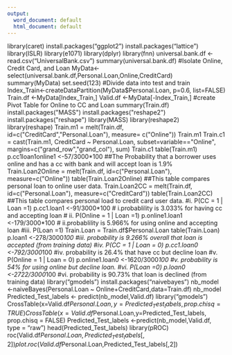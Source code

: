 ---
output:
  word_document: default
  html_document: default
---
library(caret)
install.packages("ggplot2")
install.packages("lattice")
library(ISLR)
library(e1071)
library(dplyr)
library(fnn)
universal.bank.df <-read.csv("UniversalBank.csv")
summary(universal.bank.df)
#Isolate Online, Credit Card, and Loan
MyData<-select(universal.bank.df,Personal.Loan,Online,CreditCard)
summary(MyData)
set.seed(123)
#Divide data into test and train
Index_Train<-createDataPartition(MyData$Personal.Loan, p=0.6, list=FALSE)
Train.df <-MyData[Index_Train,]
Valid.df  <-MyData[-Index_Train,]
#create Pivot Table for Online to CC and Loan
summary(Train.df)
install.packages("MASS") 
install.packages("reshape2") 
install.packages("reshape") 
library(MASS) 
library(reshape2) 
library(reshape) 
Train.m1 = melt(Train.df, id=c("CreditCard","Personal.Loan"),
             measure= c("Online"))
Train.m1
Train.c1 = cast(Train.m1, CreditCard ~ Personal.Loan, subset=variable=="Online",
                margins=c("grand_row","grand_col"), sum)
Train.c1
table(Train.m1)
p.cc1loan1online1 <-57/3000*100
##The Probability that a borrower uses online and has a cc with bank and will accept loan is 1.9%
Train.Loan2Online = melt(Train.df, id=c("Personal.Loan"),
                measure=c("Online"))
table(Train.Loan2Online)
##This table compares personal loan to online user data.
Train.Loan2CC = melt(Train.df, id=c("Personal.Loan"),
                measure=c("CreditCard"))
table(Train.Loan2CC)
##This table compares personal load to credit card user data.
#i. P(CC = 1 | Loan =1)
p.cc1.loan1 <-91/3000*100
# i.probablility is 3.033% for having cc and accepting loan
# ii. P(Online = 1 | Loan =1)
p.online1.loan1 <-179/3000*100
# ii.probablility is 5.966% for using online and accepting loan
#iii. P(Loan =1)
Train.Loan = Train.df$Personal.Loan
table(Train.Loan)
p.loan1 <-278/3000*100
#iii. probability is 9.266% overall that loan is accepted (from training data)
#iv. P(CC = 1 | Loan = 0)
p.cc1.loan0 <-792/3000*100
#iv. probability is 26.4% that have cc but decline loan
#v. P(Online = 1 | Loan = 0)
p.online1.loan0 <-1620/3000*100
#v. probability is 54% for using online but decline loan.
#vi. P(Loan =0)
p.loan0 <-2722/3000*100
#vi. probability is 90.73% that loan is declined (from training data)
library("gmodels")
install.packages("naivebayes")
nb_model <-naiveBayes(Personal.Loan ~ Online+CreditCard,data=Train.df)
nb_model
Predicted_Test_labels <- predict(nb_model,Valid.df)
library("gmodels")
CrossTable(x=Valid.df$Personal.Loan,y=Predicted_Test_labels, prop.chisq = TRUE)
CrossTable(x=Valid.df$Personal.Loan,y=Predicted_Test_labels, prop.chisq = FALSE)
Predicted_Test_labels <-predict(nb_model,Valid.df, type = "raw")
head(Predicted_Test_labels)
library(pROC)
roc(Valid.df$Personal.Loan, Predicted_Test_labels[,2])
plot.roc(Valid.df$Personal.Loan,Predicted_Test_labels[,2])

